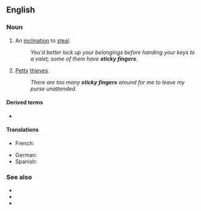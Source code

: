 ==English==

===Noun===
{{en-plural noun}}

# {{lb|en|idiomatic}} An [[inclination]] to [[steal]].
#: ''You'd better lock up your belongings before handing your keys to a valet; some of them have '''sticky fingers'''''.
# {{lb|en|idiomatic}} [[petty|Petty]] [[thief|thieves]].
#: ''There are too many '''sticky fingers''' around for me to leave my purse unattended.''

====Derived terms====
* {{l|en|sticky-fingered}}

====Translations====
{{trans-top|petty thief}}
* French: {{t+|fr|chapardeur|m}}
{{trans-mid}}
* German: {{t+|de|Langfinger|m}}
* Spanish: {{t+|es|amigo de lo ajeno}}
{{trans-bottom}}

===See also===
* {{l|en|five-finger discount}}
* {{l|en|long arms}}
* {{l|en|pilfery}}